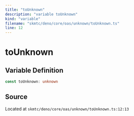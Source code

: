 ```yaml
---
title: "toUnknown"
description: "variable toUnknown"
kind: "variable"
filename: "skmtc/deno/core/oas/unknown/toUnknown.ts"
line: 12
---
```


# toUnknown

## Variable Definition

```typescript
const toUnknown: unknown
```

## Source

Located at `skmtc/deno/core/oas/unknown/toUnknown.ts:12:13`
